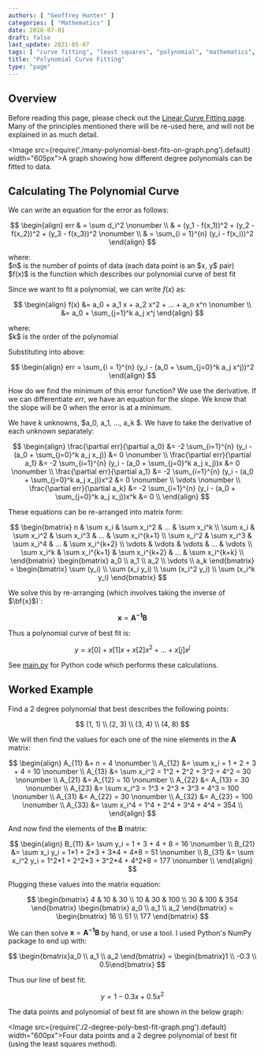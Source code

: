```yaml
---
authors: [ "Geoffrey Hunter" ]
categories: [ "Mathematics" ]
date: 2018-07-01
draft: false
last_update: 2021-05-07
tags: [ "curve fitting", "least squares", "polynomial", "mathematics", "matrix", "best fit" ]
title: "Polynomial Curve Fitting"
type: "page"
---
```


## Overview

Before reading this page, please check out the [Linear Curve Fitting page](/mathematics/curve-fitting/linear-curve-fitting). Many of the principles mentioned there will be re-used here, and will not be explained in as much detail.

<Image src={require('./many-polynomial-best-fits-on-graph.png').default} width="605px">A graph showing how different degree polynomials can be fitted to data.</Image>

## Calculating The Polynomial Curve

We can write an equation for the error as follows:

$$
\begin{align}  
err & = \sum d_i^2 \nonumber \\  
& = (y_1 - f(x_1))^2 + (y_2 - f(x_2))^2 + (y_3 - f(x_3))^2 \nonumber \\  
& = \sum_{i = 1}^{n} (y_i - f(x_i))^2  
\end{align}
$$

<p className="centered">    where:<br/>
    $n$ is the number of points of data (each data point is an $x, y$ pair)<br/>
    $f(x)$ is the function which describes our polynomial curve of best fit<br/></p>

Since we want to fit a polynomial, we can write $f(x)$ as:

$$
\begin{align}
f(x) &= a_0 + a_1 x + a_2 x^2 + ... + a_n x^n \nonumber \\  
&= a_0 + \sum_{j=1}^k a_j x^j
\end{align}
$$

<p className="centered">    where:<br/>
    $k$ is the order of the polynomial<br/></p>

Substituting into above:

$$
\begin{align}
err = \sum_{i = 1}^{n} (y_i - (a_0 + \sum_{j=0}^k a_j x^j))^2
\end{align}
$$

How do we find the minimum of this error function? We use the derivative. If we can differentiate $err$, we have an equation for the slope. We know that the slope will be 0 when the error is at a minimum.

We have $k$ unknowns, $a_0, a_1, ..., a_k $. We have to take the derivative of each unknown separately:

$$
\begin{align}
\frac{\partial err}{\partial a_0} &= -2 \sum_{i=1}^{n} (y_i - (a_0 + \sum_{j=0}^k a_j x_j)) &= 0 \nonumber \\  
\frac{\partial err}{\partial a_1} &= -2 \sum_{i=1}^{n} (y_i - (a_0 + \sum_{j=0}^k a_j x_j))x &= 0 \nonumber \\  
\frac{\partial err}{\partial a_1} &= -2 \sum_{i=1}^{n} (y_i - (a_0 + \sum_{j=0}^k a_j x_j))x^2 &= 0 \nonumber \\  
\vdots \nonumber \\  
\frac{\partial err}{\partial a_k} &= -2 \sum_{i=1}^{n} (y_i - (a_0 + \sum_{j=0}^k a_j x_j))x^k &= 0 \\
\end{align}
$$

These equations can be re-arranged into matrix form:


$$
\begin{bmatrix}  
n & \sum x_i & \sum x_i^2 & ... & \sum x_i^k \\  
\sum x_i & \sum x_i^2 & \sum x_i^3 & ... & \sum x_i^{k+1} \\  
\sum x_i^2 & \sum x_i^3 & \sum x_i^4 & ... & \sum x_i^{k+2} \\  
\vdots & \vdots & \vdots & ... & \vdots \\  
\sum x_i^k & \sum x_i^{k+1} & \sum x_i^{k+2} & ... & \sum x_i^{k+k} \\  
\end{bmatrix}   
\begin{bmatrix}  
a_0 \\ a_1 \\ a_2 \\ \vdots \\ a_k  
\end{bmatrix} =   
\begin{bmatrix}  
\sum (y_i) \\  
\sum (x_i y_i) \\  
\sum (x_i^2 y_i) \\  
\sum (x_i^k y_i)  
\end{bmatrix}
$$

We solve this by re-arranging (which involves taking the inverse of $\bf{x}$)`:

$$ \mathbf{x} = \mathbf{A^{-1}} \mathbf{B} $$

Thus a polynomial curve of best fit is:

$$ y = x[0] + x[1]x + x[2]x^2 + ... + x[j]x^j $$

See <a href="main.py" download>main.py</a> for Python code which performs these calculations.

## Worked Example

Find a 2 degree polynomial that best describes the following points:

$$ (1, 1) \\ (2, 3) \\ (3, 4) \\ (4, 8) $$

We will then find the values for each one of the nine elements in the $\mathbf{A}$ matrix:

$$
\begin{align}   
A_{11} &= n = 4 \nonumber \\  
A_{12} &= \sum x_i = 1 + 2 + 3 + 4 = 10 \nonumber \\  
A_{13} &= \sum x_i^2 = 1^2 + 2^2 + 3^2 + 4^2 = 30 \nonumber \\  
A_{21} &= A_{12} = 10 \nonumber \\  
A_{22} &= A_{13} = 30 \nonumber \\  
A_{23} &= \sum x_i^3 = 1^3 + 2^3 + 3^3 + 4^3 = 100 \nonumber \\  
A_{31} &= A_{22} = 30 \nonumber \\  
A_{32} &= A_{23} = 100 \nonumber \\  
A_{33} &= \sum x_i^4 = 1^4 + 2^4 + 3^4 + 4^4 = 354 \\ 
\end{align}
$$

And now find the elements of the $\mathbf{B}$ matrix:

$$
\begin{align}  
B_{11} &= \sum y_i = 1 + 3 + 4 + 8 = 16 \nonumber \\  
B_{21} &= \sum x_i y_i = 1*1 + 2*3 + 3*4 + 4*8 = 51 \nonumber \\  
B_{31} &= \sum x_i^2 y_i = 1^2*1 + 2^2*3 + 3^2*4 + 4^2*8 = 177 \nonumber \\
\end{align}
$$

Plugging these values into the matrix equation:


$$
\begin{bmatrix}  
4 & 10 & 30 \\  
10 & 30 & 100 \\  
30 & 100 & 354  
\end{bmatrix}   
\begin{bmatrix}  
a_0 \\ a_1 \\ a_2  
\end{bmatrix} =   
\begin{bmatrix}  
16 \\  
51 \\  
177  
\end{bmatrix}
$$

We can then solve $\mathbf{x} = \mathbf{A^{-1}}\mathbf{B}$ by hand, or use a tool. I used Python's NumPy package to end up with:

$$
\begin{bmatrix}a_0 \\ a_1 \\ a_2 \end{bmatrix} =  
\begin{bmatrix}1 \\ -0.3 \\ 0.5\end{bmatrix}
$$

Thus our line of best fit:

$$ y = 1 - 0.3x + 0.5x^2 $$

The data points and polynomial of best fit are shown in the below graph:

<Image src={require('./2-degree-poly-best-fit-graph.png').default} width="600px">Four data points and a 2 degree polynomial of best fit (using the least squares method).</Image>
